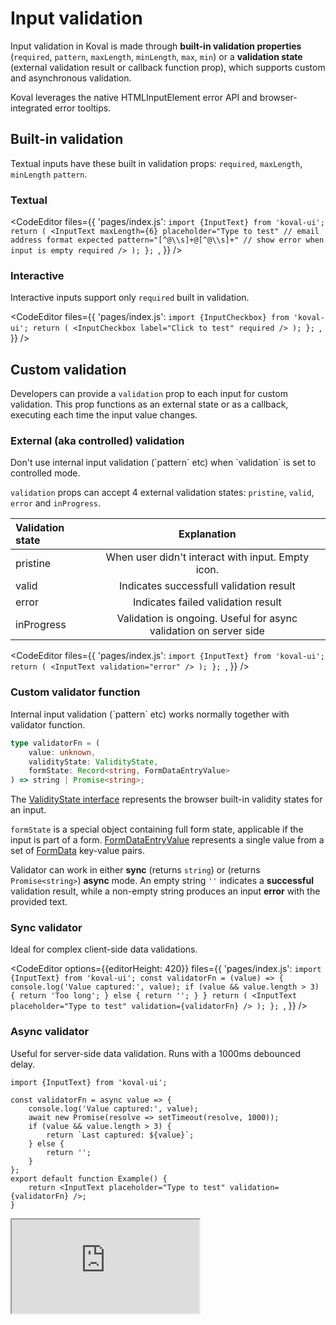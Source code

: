 
# Input validation

Input validation in Koval is made through **built-in validation properties**
(`required`, `pattern`, `maxLength`, `minLength`, `max`, `min`)
or a **validation state** (external validation result or callback function prop),
which supports custom and asynchronous validation.

Koval leverages the native HTMLInputElement error API and browser-integrated error tooltips.

## Built-in validation

Textual inputs have these built in validation props: `required`, `maxLength`, `minLength` `pattern`.

### Textual

<CodeEditor
    files={{
        'pages/index.js': `import {InputText} from 'koval-ui';
  return (
    <InputText
      maxLength={6}
      placeholder="Type to test"
      // email address format expected
      pattern="[^@\\s]+@[^@\\s]+"
      // show error when input is empty
      required />
  );
};
`,
    }}
/>

### Interactive

Interactive inputs support only `required` built in validation.

<CodeEditor
    files={{
        'pages/index.js': `import {InputCheckbox} from 'koval-ui';
  return (
    <InputCheckbox
      label="Click to test"
      required />
  );
};
`,
    }}
/>

## Custom validation

Developers can provide a `validation` prop to each input for custom validation. This prop functions as an external state or as a callback, executing each time the input value changes.

### External (aka controlled) validation

<Callout type="error" emoji="❗️">
    Don&apos;t use internal input validation (`pattern` etc) when `validation` is set to controlled
    mode.
</Callout>

`validation` props can accept 4 external validation states: `pristine`, `valid`, `error` and `inProgress`.

| Validation state |                            Explanation                            |
| :--------------- | :---------------------------------------------------------------: |
| pristine         |         When user didn't interact with input. Empty icon.         |
| valid            |              Indicates successfull validation result              |
| error            |                Indicates failed validation result                 |
| inProgress       | Validation is ongoing. Useful for async validation on server side |

<CodeEditor
    files={{
        'pages/index.js': `import {InputText} from 'koval-ui';
  return (
    <InputText validation="error" />
  );
};
`,
    }}
/>

### Custom validator function

<Callout type="info" emoji="💡️">
    Internal input validation (`pattern` etc) works normally together with validator function.
</Callout>

```ts
type validatorFn = (
    value: unknown,
    validityState: ValidityState,
    formState: Record<string, FormDataEntryValue>
) => string | Promise<string>;
```

The [ValidityState interface](https://developer.mozilla.org/en-US/docs/Web/API/ValidityState) represents the browser built-in validity states for an input.

`formState` is a special object containing full form state, applicable if the input is part of a form. [FormDataEntryValue](https://udn.realityripple.com/docs/Web/API/FormDataEntryValue) represents a single value from a set of [FormData](https://developer.mozilla.org/en-US/docs/Web/API/FormData) key-value pairs.

Validator can work in either **sync** (returns `string`) or (returns `Promise<string>`) **async** mode. An empty string `''` indicates a **successful** validation result, while a non-empty string produces an input **error** with the provided text.

### Sync validator

Ideal for complex client-side data validations.

<CodeEditor
    options={{editorHeight: 420}}
    files={{
        'pages/index.js': `import {InputText} from 'koval-ui';
const validatorFn = (value) => {
    console.log('Value captured:', value);
    if (value && value.length > 3) {
        return 'Too long';
    } else {
        return '';
    }
}
  return (
    <InputText
      placeholder="Type to test"
      validation={validatorFn} />
  );
};
`,
    }}
/>

### Async validator

Useful for server-side data validation. Runs with a 1000ms debounced delay.

```tsx
import {InputText} from 'koval-ui';

const validatorFn = async value => {
    console.log('Value captured:', value);
    await new Promise(resolve => setTimeout(resolve, 1000));
    if (value && value.length > 3) {
        return `Last captured: ${value}`;
    } else {
        return '';
    }
};
export default function Example() {
    return <InputText placeholder="Type to test" validation={validatorFn} />;
}
```

<Iframe
    src="https://morewings.github.io/koval-ui/iframe.html?args=placeholder:Type%20to%20test;validatorFn:asyncValidator&id=inputs-text--primary&viewMode=story"
    width={777}
    height={100}
    caption="Async validation demo"
/>

## Override built-in error messages

Custom error messages can be displayed for built-in validations.

```tsx
const validatorFn = (value: unknown, validityState: ValidityState) => {
    if (validityState.valueMissing) {
        return 'Please provide value for the input';
    } else if (validityState.patternMismatch) {
        return 'Please provide valid email';
    }
    return '';
};
```

## Use complex validation

It is possible to make input validation result
to be dependent on other field value belonging to the same form.
Enable `revalidateOnFormChange` prop and use `formState` parameter inside `validatorFn`.

<CodeEditorBig
    files={{
        'pages/index.js': `import {
    InputText,
    InputGroup,
    InputRadio,
    Button
} from 'koval-ui';
const validatorFn = (value, validityState, formState) => {
    switch (formState['case-selector']) {
      case 'lowercase': {
        const isLowerCase = value.toLowerCase() === value;
        return isLowerCase ? '' : 'Only lower case allowed.'
      }
      case 'uppercase': {
        const isUpperCase = value.toUpperCase() === value;
        return isUpperCase ? '' : 'Only upper case allowed.'
      }
      default:
          return '';
    }
};
  return (
      <form action="" style={{
          display: 'flex',
          gap: '12px',
          flexDirection: 'column'
      }}>
          <InputGroup name="case-selector">
              <InputRadio
                defaultChecked={true}
                label="Allow uppercase"
                value="uppercase"
              />
              <InputRadio
                label="Allow lowercase"
                value="lowercase"
              />
          </InputGroup>
          <InputText
            revalidateOnFormChange
            validation={validatorFn}
            name="text"
            placeholder="Validated dynamically" />
        <Button type="submit">Submit</Button>
      </form>
  );
};
`,
    }}
/>
